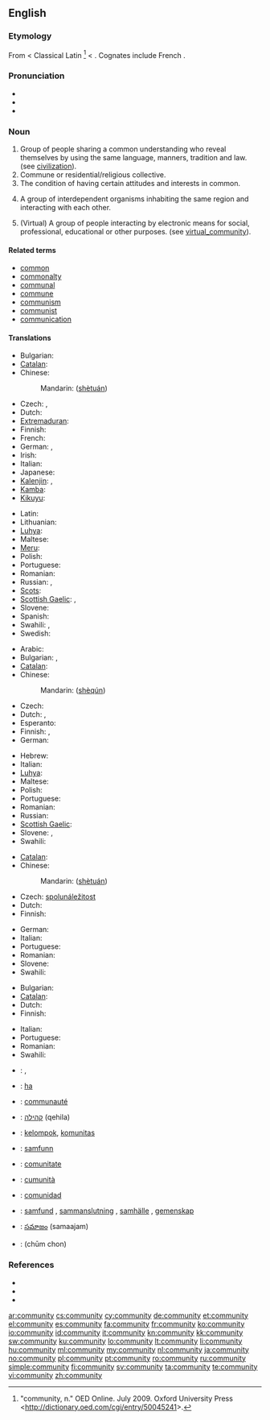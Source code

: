 {{wikipedia|dab=community (disambiguation)|community}}
==English==

===Etymology===
From {{etyl|fro}} {{term|lang=fro|communité}} < Classical Latin {{term|lang=la|communitas}}<ref>"community, n." OED Online. July 2009. Oxford University Press <http://dictionary.oed.com/cgi/entry/50045241>.</ref> < {{term|lang=la|communis|commūnis|common}}. Cognates include French {{term|communauté}}.

===Pronunciation===
* {{IPA|/k(ə)ˈmjunəti/|/k(ə)ˈmjunəɾi/}}
* {{audio|en-us-community.ogg|Audio (US)}}
* {{audio|en-ca-community.ogg|Audio (CA)}}

===Noun===
{{wikipedia}}
{{en-noun|communit|ies}}

# Group of people sharing a common understanding who reveal themselves by using the same language, manners, tradition and law. (see [[civilization]]).
# Commune or residential/religious collective.
# The condition of having certain attitudes and interests in common.
# {{ecology}} A group of interdependent organisms inhabiting the same region and interacting with each other.
# (Virtual) A group of people interacting by electronic means for social, professional, educational or other purposes. (see [[virtual_community]]).

====Related terms====
* [[common]]
* [[commonalty]]
* [[communal]]
* [[commune]]
* [[communism]]
* [[communist]]
* [[communication]]

====Translations====
{{trans-top|group of people sharing a common understanding}}
* Bulgarian: {{t+|bg|общество|n}}
* [[Catalan]]: {{t|ca|comunitat|f}}
* Chinese:
*: Mandarin: {{zh-ts|社團|社团}} ([[shè]][[tuán]])
* Czech: {{t+|cs|společenství|n}}, {{t-|cs|komunita|f}}
* Dutch: {{t+|nl|gemeenschap|f}}
* [[Extremaduran]]: {{tø|ext|comuniá|f}}
* Finnish: {{t+|fi|yhteisö}}
* French: {{t+|fr|communauté|f}}
* German: {{t+|de|Gemeinschaft|f}}, {{t+|de|Gesellschaft|f}}
* Irish: {{t-|ga|cumann|m|xs=Irish}}
* Italian: {{t-|it|comunità|f}}
* Japanese: {{t|ja|コミュニティ|tr=komyuniti|sc=Jpan}}
* [[Kalenjin]]: {{tø|kln|jamii}},  {{tø|kln|jamii}}
* [[Kamba]]: {{tø|kam|njamii}}
* [[Kikuyu]]: {{tø|ki|ado}}
{{trans-mid}}
* Latin: {{t-|la|communitas|f}}
* Lithuanian: {{t+|lt|bendruomenė|f|xs=Lithuanian}}
* [[Luhya]]: {{tø|luy|ejamii}}
* Maltese: {{t|mt|komunità |f|xs=Maltese}}
* [[Meru]]: {{tø|mer|banto}}
* Polish: {{t|pl|społeczność|f}}
* Portuguese: {{t+|pt|comunidade|f}}
* Romanian: {{t+|ro|comunitate|f}}
* Russian: {{t+|ru|сообщество|n|tr=soóbščestvo}}, {{t|ru|община|f|tr=obščína|sc=Cyrl}}
* [[Scots]]: {{tø|sco| commonty}}
* [[Scottish Gaelic]]: {{t-|gd|poball|m|xs=Scottish Gaelic}}, {{t-|gd|coimhearsnachd|f|xs=Scottish Gaelic}}
* Slovene: {{t+|sl|skupnost|f}}
* Spanish: {{t+|es|comunidad|f}}
* Swahili: {{t+|sw|jamii|xs=Swahili}},  {{t+|sw|jamaa|xs=Swahili}}
* Swedish: {{t+|sv|gemenskap|c}}
{{trans-bottom}}

{{trans-top|commune or residential/religious collective}}
* Arabic: {{t|ar|ملّة|tr=milla}}
* Bulgarian: {{t+|bg|колония|f}},  {{t|bg|комуна}}
* [[Catalan]]: {{t|ca|comunitat|f}}
* Chinese:
*: Mandarin: {{zh-ts|社群|社群}} ([[shè]][[qún]])
* Czech: {{t-|cs|komunita|f}}
* Dutch: {{t-|nl|commune}}, {{t+|nl|gemeenschap|f}}
* Esperanto: {{t-|eo|komunumo|xs=Esperanto}}
* Finnish: {{t+|fi|yhteisö}}, {{t+|fi|kommuuni}}
* German: {{t+|de|Gemeinde|f}}
{{trans-mid}}
* Hebrew: {{t-|he|קהילה|f}}
* Italian: {{t-|it|comunità|f}}
* [[Luhya]]: {{tø|luy|jamii}}
* Maltese: {{t|mt|komunità |f|xs=Maltese}}
* Polish: {{t|pl|wspólnota|f}}
* Portuguese: {{t+|pt|comunidade|f}}
* Romanian: {{t|ro|comunitate|f}}
* Russian: {{t+|ru|сообщество|n|tr=soóbščestvo}}
* [[Scottish Gaelic]]: {{t-|gd|coimhearsnachd|f|xs=Scottish Gaelic}}
* Slovene: {{t+|sl|skupnost|f}}, {{t+|sl|komuna|f}}
* Swahili: {{t+|sw|jamii|xs=Swahili}}
{{trans-bottom}}

{{trans-top|condition of having certain attitudes and interests in common}}
* [[Catalan]]: {{t|ca|comunitat|f}}
* Chinese:
*: Mandarin: {{zh-ts|社團|社团}} ([[shè]][[tuán]])
* Czech: [[spolunáležitost]] {{f}}
* Dutch: {{t+|nl|gemeenschap|f}}
* Finnish: {{t+|fi|yhteisöllisyys}}
{{trans-mid}}
* German: {{t+|de|Gemeinschaft|f}}
* Italian: {{t-|it|comunanza|f}}
* Portuguese: {{t+|pt|comunidade|f}}
* Romanian: {{t|ro|comunitate|f}}
* Slovene: {{t+|sl|skupnost|f}}
* Swahili: {{t+|sw|jamii|xs=Swahili}}
{{trans-bottom}}

{{trans-top|ecology: group of interdependent organisms}}
* Bulgarian: {{t+|bg|колония}}
* [[Catalan]]: {{t|ca|comunitat|f}}
* Dutch: {{t+|nl|gemeenschap|f}}
* Finnish: {{t-|fi|yhdyskunta}}
{{trans-mid}}
* Italian: {{t-|it|comunità|f}}
* Portuguese: {{t|pt|comunidade|f}}
* Romanian: {{t|ro|comunitate|f}}
* Swahili: {{t+|sw|jamii|xs=Swahili}}
{{trans-bottom}}

{{checktrans-top}}
* {{ttbc|ar}}: {{Arab|[[جماعة]]}} {{f}}, {{Arab|[[جالية]]}} {{f}}
* {{ttbc|ee}}: [[ha]]
* {{ttbc|fr}}: [[communauté]] {{f}}
* {{ttbc|he}}: [[קהילה]] (qehila) {{f}}
* {{ttbc|id}}: [[kelompok]], [[komunitas]]
* {{ttbc|no}}: [[samfunn]] {{n}}
{{trans-mid}}
* {{ttbc|ro}}: [[comunitate]] {{f}}
* {{ttbc|scn}}: [[cumunità]] {{f}}
* {{ttbc|es}}: [[comunidad]] {{f}}
* {{ttbc|sv}}: [[samfund]] {{c}}, [[sammanslutning]] {{c}}, [[samhälle]] {{c}}, [[gemenskap]] {{c}}
* {{ttbc|te}}: [[సమాజం]] (samaajam)
* {{ttbc|th}}: {{Thai|[[ชุมชน]]}} (chūm chon)
{{trans-bottom}}

===References===
<references/>
* {{R:Webster 1913}}
* {{R:Century 1911}}
* {{R:OneLook}}

[[ar:community]]
[[cs:community]]
[[cy:community]]
[[de:community]]
[[et:community]]
[[el:community]]
[[es:community]]
[[fa:community]]
[[fr:community]]
[[ko:community]]
[[io:community]]
[[id:community]]
[[it:community]]
[[kn:community]]
[[kk:community]]
[[sw:community]]
[[ku:community]]
[[lo:community]]
[[lt:community]]
[[li:community]]
[[hu:community]]
[[ml:community]]
[[my:community]]
[[nl:community]]
[[ja:community]]
[[no:community]]
[[pl:community]]
[[pt:community]]
[[ro:community]]
[[ru:community]]
[[simple:community]]
[[fi:community]]
[[sv:community]]
[[ta:community]]
[[te:community]]
[[vi:community]]
[[zh:community]]